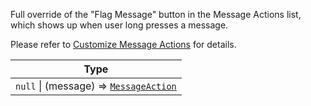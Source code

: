 Full override of the "Flag Message" button in the Message Actions list, which shows up when user long presses a message.

Please refer to [Customize Message Actions](../guides/customize-message-actions) for details.

| Type |
| - |
| `null` \| (message) => [`MessageAction`](../object-types/message-action) |
